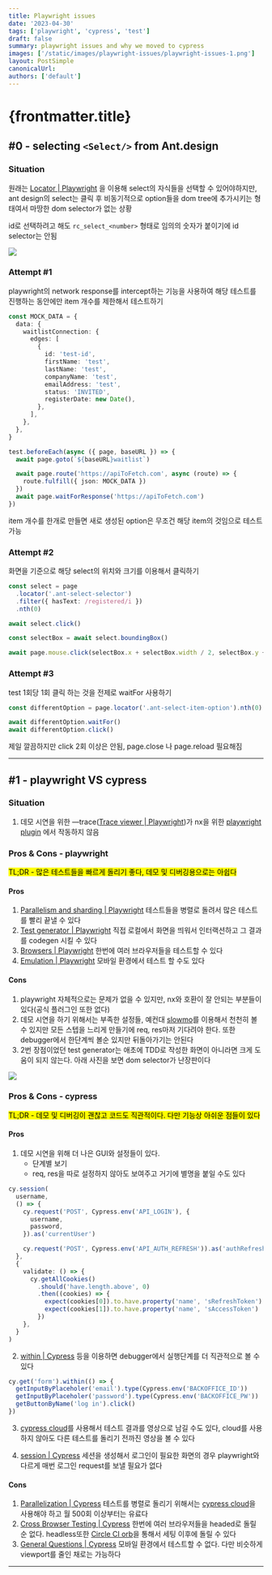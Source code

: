```yaml
---
title: Playwright issues
date: '2023-04-30'
tags: ['playwright', 'cypress', 'test']
draft: false
summary: playwright issues and why we moved to cypress
images: ['/static/images/playwright-issues/playwright-issues-1.png']
layout: PostSimple
canonicalUrl:
authors: ['default']
---
```


# {frontmatter.title}

## #0 - selecting `<Select/>` from Ant.design

### Situation

원래는 [Locator | Playwright](https://playwright.dev/docs/api/class-locator#locator-select-option) 을 이용해 select의 자식들을 선택할 수 있어야하지만,
ant design의 select는 클릭 후 비동기적으로 option들을 dom tree에 추가시키는 형태여서 마땅한 dom selector가 없는 상황

id로 선택하려고 해도 `rc_select_<number>` 형태로 임의의 숫자가 붙이기에 id selector는 안됨

<Image src="https://user-images.githubusercontent.com/76679207/235346433-f766cda1-8e31-42d6-ab44-e5cd7bb2a42f.gif" />

### Attempt #1

playwright의 network response를 intercept하는 기능을 사용하여 해당 테스트를 진행하는 동안에만 item 개수를 제한해서 테스트하기

```ts
const MOCK_DATA = {
  data: {
    waitlistConnection: {
      edges: [
        {
          id: 'test-id',
          firstName: 'test',
          lastName: 'test',
          companyName: 'test',
          emailAddress: 'test',
          status: 'INVITED',
          registerDate: new Date(),
        },
      ],
    },
  },
}

test.beforeEach(async ({ page, baseURL }) => {
  await page.goto(`${baseURL}waitlist`)

  await page.route('https://apiToFetch.com', async (route) => {
    route.fulfill({ json: MOCK_DATA })
  })
  await page.waitForResponse('https://apiToFetch.com')
})
```

item 개수를 한개로 만들면 새로 생성된 option은 무조건 해당 item의 것임으로 테스트 가능

### Attempt #2

화면을 기준으로 해당 select의 위치와 크기를 이용해서 클릭하기

```ts
const select = page
  .locator('.ant-select-selector')
  .filter({ hasText: /registered/i })
  .nth(0)

await select.click()

const selectBox = await select.boundingBox()

await page.mouse.click(selectBox.x + selectBox.width / 2, selectBox.y + selectBox.height * 3 + 10)
```

### Attempt #3

test 1회당 1회 클릭 하는 것을 전제로 waitFor 사용하기

```ts
const differentOption = page.locator('.ant-select-item-option').nth(0)

await differentOption.waitFor()
await differentOption.click()
```

제일 깔끔하지만 click 2회 이상은 안됨, page.close 나 page.reload 필요해짐

---

## #1 - playwright VS cypress

### Situation

1. 데모 시연을 위한 —trace([Trace viewer | Playwright](https://playwright.dev/docs/trace-viewer-intro))가 nx을 위한 [playwright plugin](https://github.com/marksandspencer/nx-plugins/tree/main/packages/nx-playwright) 에서 작동하지 않음

### Pros & Cons - playwright

<mark>TL;DR - 많은 테스트들을 빠르게 돌리기 좋다, 데모 및 디버깅용으로는 아쉽다 </mark>

#### Pros

1. [Parallelism and sharding | Playwright](https://playwright.dev/docs/test-parallel) 테스트들을 병렬로 돌려서 많은 테스트를 빨리 끝낼 수 있다
2. [Test generator | Playwright](https://playwright.dev/docs/codegen-intro) 직접 로컬에서 화면을 띄워서 인터랙션하고 그 결과를 codegen 시킬 수 있다
3. [Browsers | Playwright](https://playwright.dev/docs/browsers#run-tests-on-different-browsers) 한번에 여러 브라우저들을 테스트할 수 있다
4. [Emulation | Playwright](https://playwright.dev/docs/emulation) 모바일 환경에서 테스트 할 수도 있다

#### Cons

1. playwright 자체적으로는 문제가 없을 수 있지만, nx와 호환이 잘 안되는 부분들이 있다(공식 플러그인 또한 없다)
2. 데모 시연을 하기 위해서는 부족한 설정들, 예컨대 [slowmo](https://playwright.dev/docs/debug#headed-mode)를 이용해서 천천히 볼 수 있지만 모든 스텝을 느리게 만들기에 req, res마저 기다려야 한다. 또한 debugger에서 한단계씩 볼순 있지만 뒤돌아가기는 안된다
3. 2번 장점이었던 test generator는 애초에 TDD로 작성한 화면이 아니라면 크게 도움이 되지 않는다. 아래 사진을 보면 dom selector가 난장판이다

<Image src="/static/images/playwright-issues/playwright-issues-1.png" />

### Pros & Cons - cypress

<mark>TL;DR - 데모 및 디버깅이 괜찮고 코드도 직관적이다. 다만 기능상 아쉬운 점들이 있다</mark>

#### Pros

1. 데모 시연을 위해 더 나은 GUI와 설정들이 있다.
   - 단계별 보기
   - req, res을 따로 설정하지 않아도 보여주고 거기에 별명을 붙일 수도 있다

```ts
cy.session(
  username,
  () => {
    cy.request('POST', Cypress.env('API_LOGIN'), {
      username,
      password,
    }).as('currentUser')

    cy.request('POST', Cypress.env('API_AUTH_REFRESH')).as('authRefresh')
  },
  {
    validate: () => {
      cy.getAllCookies()
        .should('have.length.above', 0)
        .then((cookies) => {
          expect(cookies[0]).to.have.property('name', 'sRefreshToken')
          expect(cookies[1]).to.have.property('name', 'sAccessToken')
        })
    },
  }
)
```

2. [within | Cypress](https://docs.cypress.io/api/commands/within) 등을 이용하면 debugger에서 실행단계를 더 직관적으로 볼 수 있다

```ts
cy.get('form').within(() => {
  getInputByPlaceholer('email').type(Cypress.env('BACKOFFICE_ID'))
  getInputByPlaceholer('password').type(Cypress.env('BACKOFFICE_PW'))
  getButtonByName('log in').click()
})
```

3. [cypress cloud](https://docs.cypress.io/guides/cloud/introduction)를 사용해서 테스트 결과를 영상으로 남길 수도 있다, cloud를 사용하지 않아도 다른 테스트를 돌리기 전까진 영상을 볼 수 있다

4. [session | Cypress](https://docs.cypress.io/api/commands/session#docusaurus_skipToContent_fallback) 세션을 생성해서 로그인이 필요한 화면의 경우 playwright와 다르게 매번 로그인 request를 보낼 필요가 없다

#### Cons

1. [Parallelization | Cypress](https://docs.cypress.io/guides/guides/parallelization) 테스트를 병렬로 돌리기 위해서는 [cypress cloud](https://docs.cypress.io/guides/cloud/introduction)을 사용해야 하고 월 500회 이상부터는 유료다
2. [Cross Browser Testing | Cypress](https://docs.cypress.io/guides/guides/cross-browser-testing) 한번에 여러 브라우저들을 headed로 돌릴 순 없다. headless또한 [Circle CI orb](https://circleci.com/developer/orbs/orb/circleci/browser-tools#commands-install-browser-tools)을 통해서 세팅 이후에 돌릴 수 있다
3. [General Questions | Cypress](https://docs.cypress.io/faq/questions/general-questions-faq#Do-you-support-native-mobile-apps) 모바일 환경에서 테스트할 수 없다. 다만 비슷하게 viewport를 줄인 채로는 가능하다

---
